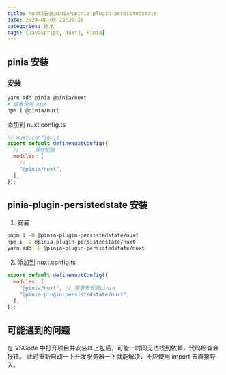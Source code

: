 ```yaml
---
title: Nuxt3安装pinia与pinia-plugin-persistedstate
date: 2024-06-05 22:26:28
categories: 技术
tags: [JavaScript, Nuxt3, Pinia]
---
```


## pinia 安装

### 安装

```bash
yarn add pinia @pinia/nuxt
# 或者使用 npm
npm i @pinia/nuxt
```

添加到 nuxt.config.ts

```js
// nuxt.config.js
export default defineNuxtConfig({
  // ... 其他配置
  modules: [
    // ...
    "@pinia/nuxt",
  ],
});
```

## pinia-plugin-persistedstate 安装

1. 安装

```bash
pnpm i -D @pinia-plugin-persistedstate/nuxt
npm i -D @pinia-plugin-persistedstate/nuxt
yarn add -D @pinia-plugin-persistedstate/nuxt
```

2. 添加到 nuxt.config.ts

```js
export default defineNuxtConfig({
  modules: [
    "@pinia/nuxt", // 需要先安装pinia
    "@pinia-plugin-persistedstate/nuxt",
  ],
});
```

## 可能遇到的问题

在 VSCode 中打开项目并安装以上包后，可能一时间无法找到依赖，代码检查会报错。
此时重新启动一下开发服务器一下就能解决，不应使用 import 去直接导入。
